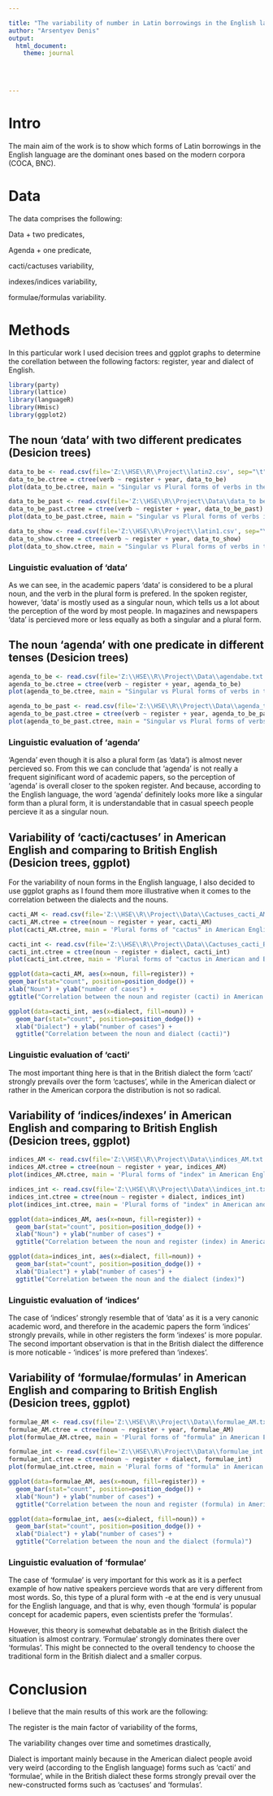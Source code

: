 ---

title: "The variability of number in Latin borrowings in the English language"
author: "Arsentyev Denis"
output: 
  html_document:
    theme: journal
    
    
   

---

# Intro
The main aim of the work is to show which forms of Latin borrowings in the English language are the dominant ones based on the modern corpora (COCA, BNC).

# Data

The data comprises the following:

Data + two predicates,

Agenda + one predicate,

cacti/cactuses variability,

indexes/indices variability,

formulae/formulas variability.

# Methods
In this particular work I used decision trees and ggplot graphs to determine the corellation between the following factors: register, year and dialect of English.



``` {r}
library(party)
library(lattice)
library(languageR)
library(Hmisc)
library(ggplot2)

```

## The noun 'data' with two different predicates (Desicion trees)

``` {r}

data_to_be <- read.csv(file='Z:\\HSE\\R\\Project\\latin2.csv', sep="\t", header = TRUE)
data_to_be.ctree = ctree(verb ~ register + year, data_to_be)
plot(data_to_be.ctree, main = "Singular vs Plural forms of verbs in the construction 'Data + to be'")

```

``` {r}
data_to_be_past <- read.csv(file='Z:\\HSE\\R\\Project\\Data\\data_to be_past.txt', sep="\t", header = TRUE)
data_to_be_past.ctree = ctree(verb ~ register + year, data_to_be_past)
plot(data_to_be_past.ctree, main = "Singular vs Plural forms of verbs in the construction 'Data + to be' in past tense")

```

``` {r}

data_to_show <- read.csv(file='Z:\\HSE\\R\\Project\\latin1.csv', sep="\t", header = TRUE)
data_to_show.ctree = ctree(verb ~ register + year, data_to_show)
plot(data_to_show.ctree, main = "Singular vs Plural forms of verbs in the construction 'Data + to show'")

```

### Linguistic evaluation of 'data'

As we can see, in the academic papers 'data' is considered to be a plural noun, and the verb in the plural form is prefered. In the spoken register, however, 'data' is mostly used as a singular noun, which tells us a lot about the perception of the word by most people. In magazines and newspapers 'data' is percieved more or less equally as both a singular and a plural form.



## The noun 'agenda' with one predicate in different tenses (Desicion trees)

``` {r}

agenda_to_be <- read.csv(file='Z:\\HSE\\R\\Project\\Data\\agendabe.txt', sep="\t", header = TRUE)
agenda_to_be.ctree = ctree(verb ~ register + year, agenda_to_be)
plot(agenda_to_be.ctree, main = "Singular vs Plural forms of verbs in the construction 'Agenda + to be'")

```


``` {r}
agenda_to_be_past <- read.csv(file='Z:\\HSE\\R\\Project\\Data\\agenda_to be_past.txt', sep="\t", header = TRUE)
agenda_to_be_past.ctree = ctree(verb ~ register + year, agenda_to_be_past)
plot(agenda_to_be_past.ctree, main = "Singular vs Plural forms of verbs in the construction 'Agenda + to be' in past tense")

```

### Linguistic evaluation of 'agenda'
'Agenda' even though it is also a plural form (as 'data') is almost never percieved so. From this we can conclude that 'agenda' is not really a frequent siginificant word of academic papers, so the perception of 'agenda' is overall closer to the spoken register. And because, according to the English language, the word 'agenda' definitely looks more like a singular form than a plural form, it is understandable that in casual speech people percieve it as a singular noun.


## Variability of 'cacti/cactuses' in American English and comparing to British English (Desicion trees, ggplot)

For the variability of noun forms in the English language, I also decided to use ggplot graphs as I found them more illustrative when it comes to the correlation between the dialects and the nouns.

``` {r}

cacti_AM <- read.csv(file='Z:\\HSE\\R\\Project\\Data\\Cactuses_cacti_AM.txt', sep="\t", header = TRUE)
cacti_AM.ctree = ctree(noun ~ register + year, cacti_AM)
plot(cacti_AM.ctree, main = 'Plural forms of "cactus" in American English')

```


``` {r}
cacti_int <- read.csv(file='Z:\\HSE\\R\\Project\\Data\\Cactuses_cacti_BR.txt', sep="\t", header = TRUE) 
cacti_int.ctree = ctree(noun ~ register + dialect, cacti_int)
plot(cacti_int.ctree, main = 'Plural forms of "cactus in American and British dialects"')
``` 

``` {r}
ggplot(data=cacti_AM, aes(x=noun, fill=register)) +
geom_bar(stat="count", position=position_dodge()) +
xlab("Noun") + ylab("number of cases") +
ggtitle("Correlation between the noun and register (cacti) in American English")

ggplot(data=cacti_int, aes(x=dialect, fill=noun)) +
  geom_bar(stat="count", position=position_dodge()) +
  xlab("Dialect") + ylab("number of cases") +
  ggtitle("Correlation between the noun and dialect (cacti)")

```

### Linguistic evaluation of 'cacti'

The most important thing here is that in the British dialect the form 'cacti' strongly prevails over the form 'cactuses', while in the American dialect or rather in the American corpora the distribution is not so radical.

## Variability of 'indices/indexes' in American English and comparing to British English (Desicion trees, ggplot)

``` {r}
indices_AM <- read.csv(file='Z:\\HSE\\R\\Project\\Data\\indices_AM.txt', sep="\t", header = TRUE)
indices_AM.ctree = ctree(noun ~ register + year, indices_AM)
plot(indices_AM.ctree, main = 'Plural forms of "index" in American English')
```


``` {r}
indices_int <- read.csv(file='Z:\\HSE\\R\\Project\\Data\\indices_int.txt', sep="\t", header = TRUE)
indices_int.ctree = ctree(noun ~ register + dialect, indices_int)
plot(indices_int.ctree, main = 'Plural forms of "index" in American and British dialects')

ggplot(data=indices_AM, aes(x=noun, fill=register)) +
  geom_bar(stat="count", position=position_dodge()) +
  xlab("Noun") + ylab("number of cases") +
  ggtitle("Correlation between the noun and register (index) in American English")

ggplot(data=indices_int, aes(x=dialect, fill=noun)) +
  geom_bar(stat="count", position=position_dodge()) +
  xlab("Dialect") + ylab("number of cases") +
  ggtitle("Correlation between the noun and the dialect (index)")

```

### Linguistic evaluation of 'indices'

The case of 'indices' strongly resemble that of 'data' as it is a very canonic academic word, and therefore in the academic papers the form 'indices' strongly prevails, while in other registers the form 'indexes' is more popular. The second important observation is that in the British dialect the difference is more noticable - 'indices' is more prefered than 'indexes'.


## Variability of 'formulae/formulas' in American English and comparing to British English (Desicion trees, ggplot)

``` {r}
formulae_AM <- read.csv(file='Z:\\HSE\\R\\Project\\Data\\formulae_AM.txt', sep="\t", header = TRUE)
formulae_AM.ctree = ctree(noun ~ register + year, formulae_AM)
plot(formulae_AM.ctree, main = 'Plural forms of "formula" in American English')
``` 


``` {r}
formulae_int <- read.csv(file='Z:\\HSE\\R\\Project\\Data\\formulae_int.txt', sep="\t", header = TRUE)
formulae_int.ctree = ctree(noun ~ register + dialect, formulae_int)
plot(formulae_int.ctree, main = 'Plural forms of "formula" in American and British dialects')

ggplot(data=formulae_AM, aes(x=noun, fill=register)) +
  geom_bar(stat="count", position=position_dodge()) +
  xlab("Noun") + ylab("number of cases") +
  ggtitle("Correlation between the noun and register (formula) in American English")

ggplot(data=formulae_int, aes(x=dialect, fill=noun)) +
  geom_bar(stat="count", position=position_dodge()) +
  xlab("Dialect") + ylab("number of cases") +
  ggtitle("Correlation between the noun and the dialect (formula)")

``` 


### Linguistic evaluation of 'formulae'

The case of 'formulae' is very important for this work as it is a perfect example of how native speakers percieve words that are very different from most words. So, this type of a plural form with -e at the end is very unusual for the English language, and that is why, even though 'formula' is popular concept for academic papers, even scientists prefer the 'formulas'. 

However, this theory is somewhat debatable as in the British dialect the situation is almost contrary. 'Formulae' strongly dominates there over 'formulas'. This might be connected to the overall tendency to choose the traditional form in the British dialect and a smaller corpus.

# Conclusion

I believe that the main results of this work are the following:

The register is the main factor of variability of the forms,

The variability changes over time and sometimes drastically,

Dialect is important mainly because in the American dialect people avoid very weird (according to the English language) forms such as 'cacti' and 'formulae', while in the British dialect these forms strongly prevail over the new-constructed forms such as 'cactuses' and 'formulas'. 




